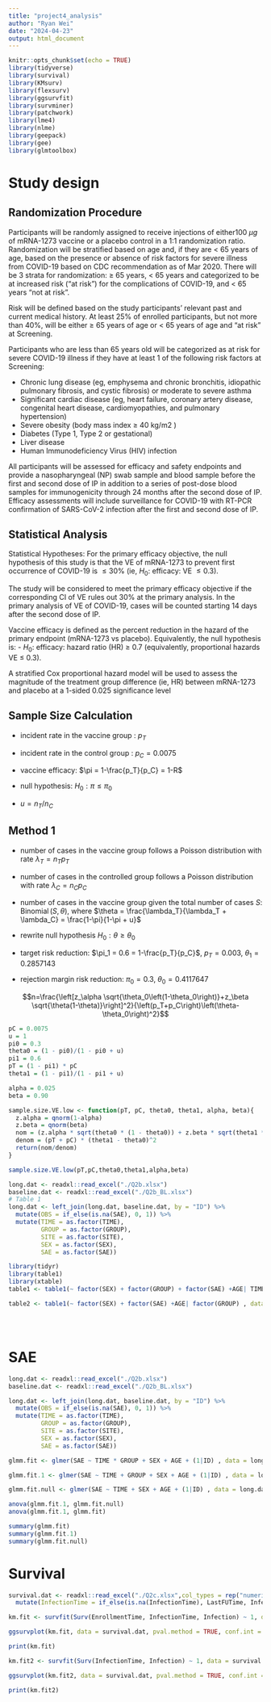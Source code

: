 ```yaml
---
title: "project4_analysis"
author: "Ryan Wei"
date: "2024-04-23"
output: html_document
---
```


```r
knitr::opts_chunk$set(echo = TRUE)
library(tidyverse)
library(survival)
library(KMsurv)
library(flexsurv)
library(ggsurvfit)
library(survminer)
library(patchwork)
library(lme4)
library(nlme)
library(geepack)
library(gee)
library(glmtoolbox)
```


# Study design

## Randomization Procedure

Participants will be randomly assigned to receive injections of either100 $\mu g$ of mRNA-1273 vaccine or a placebo control in a 1:1 randomization ratio. Randomization will be stratified based on age and, if they are $<$ 65 years of age, based on the presence or absence of risk factors for severe illness from COVID-19 based on CDC recommendation as of Mar 2020. There will be 3 strata for randomization: $\ge$ 65 years, $<$ 65 years and categorized to be at increased risk ("at risk") for the complications of COVID-19, and $<$ 65 years "not at risk". 

Risk will be defined based on the study participants’ relevant past and current medical history. At least 25\% of enrolled participants, but not more than 40\%, will be either $\ge$ 65 years of age or $<$ 65 years of age and "at risk" at Screening.

Participants who are less than 65 years old will be categorized as at risk for severe COVID-19 illness if they have at least 1 of the following risk factors at Screening:

- Chronic lung disease (eg, emphysema and chronic bronchitis, 
idiopathic pulmonary fibrosis, and cystic fibrosis) or 
moderate to severe asthma
- Significant cardiac disease (eg, heart failure, coronary artery 
disease, congenital heart disease, cardiomyopathies, and 
pulmonary hypertension)
- Severe obesity (body mass index ≥ 40 kg/m2
)
- Diabetes (Type 1, Type 2 or gestational)
- Liver disease
- Human Immunodeficiency Virus (HIV) infection

All participants will be assessed for efficacy and safety endpoints and provide a nasopharyngeal (NP) swab sample and blood sample before the first and second dose of IP in addition to a series of post-dose blood samples for immunogenicity through 24 months after the second dose of IP. Efficacy assessments will include surveillance for COVID-19 with RT-PCR confirmation of SARS-CoV-2 infection after the first and second dose of IP. 

## Statistical Analysis

Statistical Hypotheses: For the primary efficacy objective, the null hypothesis of this study is that the VE of mRNA-1273 to prevent first occurrence of COVID-19 is $\le 30\%$ (ie, $H_0:$
efficacy: VE $\le 0.3$).

The study will be considered to meet the primary efficacy objective if the corresponding CI of VE rules out 30\% at the primary analysis. In the primary analysis of VE of COVID-19, cases will be counted starting 14 days after the second dose of IP.

Vaccine efficacy is defined as the percent reduction in the hazard of the primary endpoint (mRNA-1273 vs placebo). Equivalently, the null hypothesis is:
- $H_0:$ efficacy: hazard ratio (HR) $\ge$ 0.7 (equivalently, proportional 
hazards VE $\le$ 0.3).

A stratified Cox proportional hazard model will be used to assess the magnitude of the treatment group difference (ie, HR) between mRNA-1273 and placebo at a 1-sided 0.025 significance level


## Sample Size Calculation

- incident rate in the vaccine group : $p_T$

- incident rate in the control group : $p_C = 0.0075$

- vaccine efficacy: $\pi = 1-\frac{p_T}{p_C} = 1-R$

- null hypothesis: $H_0:\pi \le \pi_0$

- $u = n_T/n_C$

## Method 1


- number of cases in the vaccine group follows a Poisson distribution with rate $\lambda_T = n_Tp_T$

- number of cases in the controlled group follows a Poisson distribution with rate $\lambda_C = n_Cp_C$

- number of cases in the vaccine group given the total number of cases $S$: $\operatorname{Binomial}(S,\theta)$, where $\theta = \frac{\lambda_T}{\lambda_T + \lambda_C} = \frac{1-\pi}{1-\pi + u}$

- rewrite null hypothesis $H_0:\theta \ge \theta_0$


- target risk reduction: $\pi_1 = 0.6  = 1-\frac{p_T}{p_C}$, $p_T = 0.003$, $\theta_1 = 0.2857143$

- rejection margin risk reduction: $\pi_0 = 0.3$, $\theta_0 = 0.4117647$


$$n=\frac{\left[z_\alpha \sqrt{\theta_0\left(1-\theta_0\right)}+z_\beta \sqrt{\theta(1-\theta)}\right]^2}{\left(p_T+p_C\right)\left(\theta-\theta_0\right)^2}$$

```r
pC = 0.0075
u = 1
pi0 = 0.3
theta0 = (1 - pi0)/(1 - pi0 + u)
pi1 = 0.6
pT = (1 - pi1) * pC
theta1 = (1 - pi1)/(1 - pi1 + u)

alpha = 0.025
beta = 0.90

sample.size.VE.low <- function(pT, pC, theta0, theta1, alpha, beta){
  z.alpha = qnorm(1-alpha)
  z.beta = qnorm(beta)
  nom = (z.alpha * sqrt(theta0 * (1 - theta0)) + z.beta * sqrt(theta1 * (1 - theta1)))^2
  denom = (pT + pC) * (theta1 - theta0)^2
  return(nom/denom)
}

sample.size.VE.low(pT,pC,theta0,theta1,alpha,beta)
```


```r
long.dat <- readxl::read_excel("./Q2b.xlsx")
baseline.dat <- readxl::read_excel("./Q2b_BL.xlsx")
# Table 1
long.dat <- left_join(long.dat, baseline.dat, by = "ID") %>% 
  mutate(OBS = if_else(is.na(SAE), 0, 1)) %>% 
  mutate(TIME = as.factor(TIME),
         GROUP = as.factor(GROUP),
         SITE = as.factor(SITE),
         SEX = as.factor(SEX),
         SAE = as.factor(SAE))

library(tidyr)
library(table1)
library(xtable)
table1 <- table1(~ factor(SEX) + factor(GROUP) + factor(SAE) +AGE| TIME, data = long.dat)

table2 <- table1(~ factor(SEX) + factor(SAE) +AGE| factor(GROUP) , data = long.dat)





```










# SAE

```r
long.dat <- readxl::read_excel("./Q2b.xlsx")
baseline.dat <- readxl::read_excel("./Q2b_BL.xlsx")

long.dat <- left_join(long.dat, baseline.dat, by = "ID") %>% 
  mutate(OBS = if_else(is.na(SAE), 0, 1)) %>% 
  mutate(TIME = as.factor(TIME),
         GROUP = as.factor(GROUP),
         SITE = as.factor(SITE),
         SEX = as.factor(SEX),
         SAE = as.factor(SAE))

glmm.fit <- glmer(SAE ~ TIME * GROUP + SEX + AGE + (1|ID) , data = long.dat, family = binomial)

glmm.fit.1 <- glmer(SAE ~ TIME + GROUP + SEX + AGE + (1|ID) , data = long.dat, family = binomial)

glmm.fit.null <- glmer(SAE ~ TIME + SEX + AGE + (1|ID) , data = long.dat, family = binomial)

anova(glmm.fit.1, glmm.fit.null)
anova(glmm.fit.1, glmm.fit)

summary(glmm.fit)
summary(glmm.fit.1)
summary(glmm.fit.null)
```


# Survival

```r
survival.dat <- readxl::read_excel("./Q2c.xlsx",col_types = rep("numeric", 5)) %>% 
  mutate(InfectionTime = if_else(is.na(InfectionTime), LastFUTime, InfectionTime))

km.fit <- survfit(Surv(EnrollmentTime, InfectionTime, Infection) ~ 1, data = survival.dat)

ggsurvplot(km.fit, data = survival.dat, pval.method = TRUE, conf.int = TRUE, censor = F, risk.table = T,tables.height = 0.3)

print(km.fit)

km.fit2 <- survfit(Surv(InfectionTime, Infection) ~ 1, data = survival.dat)

ggsurvplot(km.fit2, data = survival.dat, pval.method = TRUE, conf.int = TRUE, censor = F, risk.table = T,tables.height = 0.3)

print(km.fit2)


```

